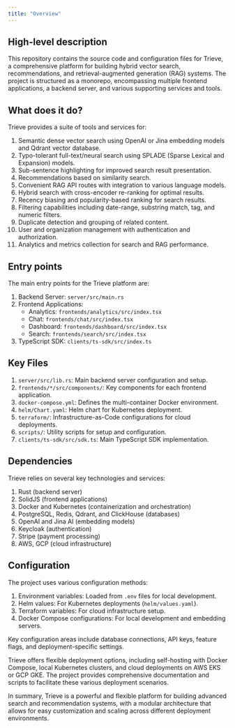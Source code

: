 ```yaml
---
title: "Overview"
---
```


## High-level description
This repository contains the source code and configuration files for Trieve, a comprehensive platform for building hybrid vector search, recommendations, and retrieval-augmented generation (RAG) systems. The project is structured as a monorepo, encompassing multiple frontend applications, a backend server, and various supporting services and tools.

## What does it do?
Trieve provides a suite of tools and services for:

1. Semantic dense vector search using OpenAI or Jina embedding models and Qdrant vector database.
2. Typo-tolerant full-text/neural search using SPLADE (Sparse Lexical and Expansion) models.
3. Sub-sentence highlighting for improved search result presentation.
4. Recommendations based on similarity search.
5. Convenient RAG API routes with integration to various language models.
6. Hybrid search with cross-encoder re-ranking for optimal results.
7. Recency biasing and popularity-based ranking for search results.
8. Filtering capabilities including date-range, substring match, tag, and numeric filters.
9. Duplicate detection and grouping of related content.
10. User and organization management with authentication and authorization.
11. Analytics and metrics collection for search and RAG performance.

## Entry points
The main entry points for the Trieve platform are:

1. Backend Server: `server/src/main.rs`
2. Frontend Applications:
   - Analytics: `frontends/analytics/src/index.tsx`
   - Chat: `frontends/chat/src/index.tsx`
   - Dashboard: `frontends/dashboard/src/index.tsx`
   - Search: `frontends/search/src/index.tsx`
3. TypeScript SDK: `clients/ts-sdk/src/index.ts`

## Key Files
1. `server/src/lib.rs`: Main backend server configuration and setup.
2. `frontends/*/src/components/`: Key components for each frontend application.
3. `docker-compose.yml`: Defines the multi-container Docker environment.
4. `helm/Chart.yaml`: Helm chart for Kubernetes deployment.
5. `terraform/`: Infrastructure-as-Code configurations for cloud deployments.
6. `scripts/`: Utility scripts for setup and configuration.
7. `clients/ts-sdk/src/sdk.ts`: Main TypeScript SDK implementation.

## Dependencies
Trieve relies on several key technologies and services:

1. Rust (backend server)
2. SolidJS (frontend applications)
3. Docker and Kubernetes (containerization and orchestration)
4. PostgreSQL, Redis, Qdrant, and ClickHouse (databases)
5. OpenAI and Jina AI (embedding models)
6. Keycloak (authentication)
7. Stripe (payment processing)
8. AWS, GCP (cloud infrastructure)

## Configuration
The project uses various configuration methods:

1. Environment variables: Loaded from `.env` files for local development.
2. Helm values: For Kubernetes deployments (`helm/values.yaml`).
3. Terraform variables: For cloud infrastructure setup.
4. Docker Compose configurations: For local development and embedding servers.

Key configuration areas include database connections, API keys, feature flags, and deployment-specific settings.

Trieve offers flexible deployment options, including self-hosting with Docker Compose, local Kubernetes clusters, and cloud deployments on AWS EKS or GCP GKE. The project provides comprehensive documentation and scripts to facilitate these various deployment scenarios.

In summary, Trieve is a powerful and flexible platform for building advanced search and recommendation systems, with a modular architecture that allows for easy customization and scaling across different deployment environments.